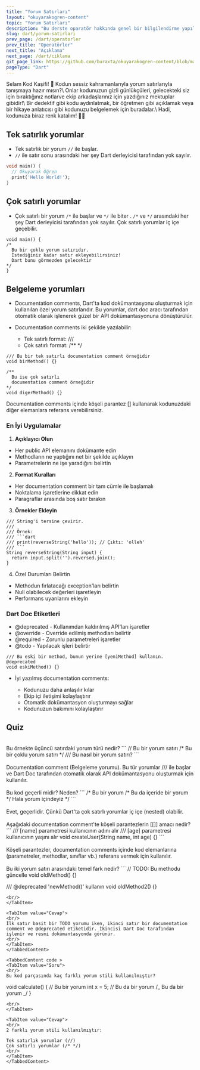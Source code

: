 ---
title: "Yorum Satırları"
layout: "okuyarakogren-content"
topic: "Yorum Satırları"
description: "Bu derste oparatör hakkında genel bir bilgilendirme yapılmaktadır."
slug: dart/yorum-satirlari
prev_page: /dart/operatorler
prev_title: "Operatörler"
next_title: "Açıklama"
next_page: /dart/ciklama
git_page_link: https://github.com/buraxta/okuyarakogren-content/blob/master/400-dart/4_.mdx
pageType: "Dart"
---

<Box>
  <BoxTitle>Selam Kod Kaşifi! 👋</BoxTitle>
  <ParagraphHighlight>
    Kodun sessiz kahramanlarıyla yorum satırlarıyla tanışmaya hazır mısın?\ Onlar kodunuzun gizli
    günlükçüleri, gelecekteki siz için bıraktığınız notlarve ekip arkadaşlarınız için yazdığınız
    mektuplar gibidir!\ Bir dedektif gibi kodu aydınlatmak, bir öğretmen gibi açıklamak veya bir
    hikaye anlatıcısı gibi kodunuzu belgelemek için buradalar.\ Hadi, kodunuza biraz renk katalım!
    📝✨
  </ParagraphHighlight>
</Box>

## Tek satırlık yorumlar

- Tek satırlık bir yorum `//` ile başlar.
- `//` ile satır sonu arasındaki her şey Dart derleyicisi tarafından yok sayılır.

```Dart
void main() {
  // Okuyarak Öğren
  print('Hello World!');
}
```

## Çok satırlı yorumlar

- Çok satırlı bir yorum `/*` ile başlar ve `*/` ile biter . `/*` ve `*/` arasındaki her şey Dart derleyicisi tarafından yok sayılır. Çok satırlı yorumlar iç içe geçebilir.

```
void main() {
/*
  Bu bir çoklu yorum satırıdır.
  İstediğiniz kadar satır ekleyebilirsiniz!
  Dart bunu görmezden gelecektir
*/
}
```

## Belgeleme yorumları

- Documentation comments, Dart'ta kod dokümantasyonu oluşturmak için kullanılan özel yorum satırlarıdır. Bu yorumlar, dart doc aracı tarafından otomatik olarak işlenerek güzel bir API dokümantasyonuna dönüştürülür.

- Documentation comments iki şekilde yazılabilir:
  - Tek satırlı format: ///
  - Çok satırlı format: /\*\* \*/

```
/// Bu bir tek satırlı documentation comment örneğidir
void birMethod() {}

/**
  Bu ise çok satırlı
  documentation comment örneğidir
*/
void digerMethod() {}
```

<Alert type="note">
Documentation comments içinde köşeli parantez [] kullanarak kodunuzdaki diğer elemanlara referans verebilirsiniz.
</Alert>

### En İyi Uygulamalar

1. **Açıklayıcı Olun**

- Her public API elemanını dokümante edin
- Methodların ne yaptığını net bir şekilde açıklayın
- Parametrelerin ne işe yaradığını belirtin

2. **Format Kuralları**

- Her documentation comment bir tam cümle ile başlamalı
- Noktalama işaretlerine dikkat edin
- Paragraflar arasında boş satır bırakın

3. **Örnekler Ekleyin**

````
/// String'i tersine çevirir.
///
/// Örnek:
/// ```dart
/// print(reverseString('hello')); // Çıktı: 'olleh'
/// ```
String reverseString(String input) {
  return input.split('').reversed.join();
}
````

4. Özel Durumları Belirtin

- Methodun fırlatacağı exception'ları belirtin
- Null olabilecek değerleri işaretleyin
- Performans uyarılarını ekleyin

### Dart Doc Etiketleri

- @deprecated - Kullanımdan kaldırılmış API'ları işaretler
- @override - Override edilmiş methodları belirtir
- @required - Zorunlu parametreleri işaretler
- @todo - Yapılacak işleri belirtir

```
/// Bu eski bir method, bunun yerine [yeniMethod] kullanın.
@deprecated
void eskiMethod() {}
```

- İyi yazılmış documentation comments:

  - Kodunuzu daha anlaşılır kılar
  - Ekip içi iletişimi kolaylaştırır
  - Otomatik dokümantasyon oluşturmayı sağlar
  - Kodunuzun bakımını kolaylaştırır

## Quiz

<TabbedContent code >
<TabItem value="Soru"> 
<br/>
Bu örnekte üçüncü satırdaki yorum türü nedir?
```
// Bu bir yorum satırı
/* Bu bir çoklu
   yorum satırı */
/// Bu nasıl bir yorum satırı?
```
<br/>
</TabItem>

<TabItem value="Cevap"> 
<br/>
Documentation comment (Belgeleme yorumu). Bu tür yorumlar /// ile başlar ve Dart Doc tarafından otomatik olarak API dokümantasyonu oluşturmak için kullanılır.
<br/>
</TabItem> 
</TabbedContent>

<TabbedContent code >
<TabItem value="Soru"> 
<br/>
Bu kod geçerli midir? Neden?
```
/*
  Bu bir yorum
  /* Bu da içeride bir yorum */
  Hala yorum içindeyiz
*/
```
<br/>
</TabItem>

<TabItem value="Cevap"> 
<br/>
Evet, geçerlidir. Çünkü Dart'ta çok satırlı yorumlar iç içe (nested) olabilir.
<br/>
</TabItem> 
</TabbedContent>

<TabbedContent code >
<TabItem value="Soru"> 
<br/>
Aşağıdaki documentation comment'te köşeli parantezlerin [[]] amacı nedir?
```
/// [name] parametresi kullanıcının adını alır
/// [age] parametresi kullanıcının yaşını alır
void createUser(String name, int age) {}
```
<br/>
</TabItem>

<TabItem value="Cevap"> 
<br/>
Köşeli parantezler, documentation comments içinde kod elemanlarına (parametreler, methodlar, sınıflar vb.) referans vermek için kullanılır.
<br/>
</TabItem> 
</TabbedContent>

<TabbedContent code >
<TabItem value="Soru"> 
<br/>
Bu iki yorum satırı arasındaki temel fark nedir?
```
// TODO: Bu methodu güncelle
void oldMethod() {}

/// @deprecated 'newMethod()' kullanın
void oldMethod2() {}

```
<br/>
</TabItem>

<TabItem value="Cevap">
<br/>
İlk satır basit bir TODO yorumu iken, ikinci satır bir documentation comment ve @deprecated etiketidir. İkincisi Dart Doc tarafından işlenir ve resmi dokümantasyonda görünür.
<br/>
</TabItem>
</TabbedContent>

<TabbedContent code >
<TabItem value="Soru">
<br/>
Bu kod parçasında kaç farklı yorum stili kullanılmıştır?
```

void calculate() {
// Bu bir yorum
int x = 5; // Bu da bir yorum
/_ Bu da
bir yorum _/
}

```
<br/>
</TabItem>

<TabItem value="Cevap">
<br/>
2 farklı yorum stili kullanılmıştır:

Tek satırlık yorumlar (//)
Çok satırlı yorumlar (/* */)
<br/>
</TabItem>
</TabbedContent>
```
